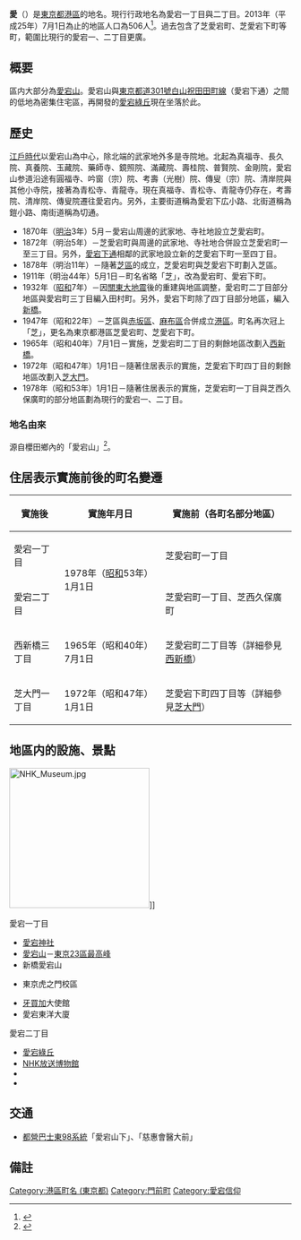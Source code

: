 {{Pathnav|日本|東京都|[[港區_(東京都)|港區]]|'''愛宕'''|hide=y|frame=1}}
{{Infobox Settlement
|official_name = 愛宕
|native_name =
|settlement_type = [[町|町]]
|image_skyline = Atago Green Hills.jpg
|imagesize = 250px
|image_caption = [[愛宕綠丘|愛宕綠丘]]
|image_flag =
|image_seal =
| image_map =
| map_caption =
| pushpin_map =
|subdivision_type = [[國家|國家]]
|subdivision_name = [[File:Flag_of_Japan.svg|border]] [[日本|日本]]
|subdivision_type1 = [[都道府縣|都道府縣]]
|subdivision_name1 = [[File:Flag_of_Tokyo_Prefecture.svg|25px]] [[東京都|東京都]]
|subdivision_type2 = [[東京都區部|特別區]]
|subdivision_name2 = [[File:Flag_of_Minato,_Tokyo.svg|25px]] [[港區_(東京都)|港區]]
|established_title =
|established_date =
|government_type =
|leader_title =
|leader_name =
|area_magnitude =
|area_total_sq_mi =
|area_total_km2 =
|area_land_sq_mi =
|area_land_km2 =
|area_urban_sq_mi =
|area_urban_km2 =
|area_metro_km2 =
|area_metro_sq_mi =
|population_as_of= 2013年（平成25年）7月1日
|population_footnotes =
|population_total = 506
|population_urban =
|population_metro =
|population_density_sq_mi =
|population_density_km2 =
| timezone = [[日本標準時間|JST]]
| utc_offset = +9
|timezone_DST =
|utc_offset_DST =
|latd=|latm=|lats=|latNS=
|longd=|longm=|longs=|longEW=
|elevation_footnotes=
|elevation_m =
|elevation_ft =
|postal_code_type = [[郵遞區號|郵遞區號]]
|postal_code = 105-0002
|area_code =
|website =
|footnotes =
}}
'''愛{{Ruby|宕|-{zh-cn:dàng;zh-tw:ㄉㄤˋ}-}}'''（{{jpn|j=愛宕|hg=あたご|rm=Atago|f=y}}）是[[東京都|東京都]][[港區_(東京都)|港區]]的地名。現行行政地名為愛宕一丁目與二丁目。2013年（平成25年）7月1日為止的地區人口為506人<ref>{{Cite web |url=http://www.city.minato.tokyo.jp/toukeichousa/kuse/toke/jinko/chocho/shiba/2013/07.html |title=港区公式ホームページ／2013年7月（町丁目別人口・世帯数（芝地区総合支所管内）） |accessdate=2013-08-07 |archive-date=2014-01-06 |archive-url=https://web.archive.org/web/20140106031952/http://www.city.minato.tokyo.jp/toukeichousa/kuse/toke/jinko/chocho/shiba/2013/07.html |dead-url=no }}</ref>。過去包含了芝愛宕町、芝愛宕下町等町，範圍比現行的愛宕一、二丁目更廣。

== 概要 ==
區内大部分為[[愛宕山_(東京都港區)|愛宕山]]。愛宕山與[[東京都道301號白山祝田田町線|東京都道301號白山祝田田町線]]（愛宕下通）之間的低地為密集住宅區，再開發的[[愛宕綠丘|愛宕綠丘]]現在坐落於此。

== 歷史 ==
[[江戶時代|江戶時代]]以愛宕山為中心，除北端的武家地外多是寺院地。北起為真福寺、長久院、真養院、玉藏院、藥師寺、鏡照院、滿藏院、壽桂院、普賢院、金剛院，愛宕山参道沿途有圓福寺、吟窗（宗）院、考壽（光樹）院、傳叟（宗）院、清岸院與其他小寺院，接著為青松寺、青龍寺。現在真福寺、青松寺、青龍寺仍存在，考壽院、清岸院、傳叟院遷往愛宕内。另外，主要街道稱為愛宕下広小路、北街道稱為鎧小路、南街道稱為切通。

* 1870年（[[明治|明治]]3年）5月－愛宕山周邊的武家地、寺社地設立芝愛宕町。
* 1872年（明治5年）－芝愛宕町與周邊的武家地、寺社地合併設立芝愛宕町一至三丁目。另外，[[東京都道301號白山祝田田町線|愛宕下通]]相鄰的武家地設立新的芝愛宕下町一至四丁目。
* 1878年（明治11年）－隨著[[芝區|芝區]]的成立，芝愛宕町與芝愛宕下町劃入芝區。
* 1911年（明治44年）5月1日－町名省略「芝」，改為愛宕町、愛宕下町。
* 1932年（[[昭和|昭和]]7年）－因[[關東大地震|關東大地震]]後的重建與地區調整，愛宕町二丁目部分地區與愛宕町三丁目編入田村町。另外，愛宕下町除了四丁目部分地區，編入[[新橋_(東京都港區)|新橋]]。
* 1947年（昭和22年）－芝區與[[赤坂區|赤坂區]]、[[麻布區|麻布區]]合併成立[[港區_(東京都)|港區]]。町名再次冠上「芝」，更名為東京都港區芝愛宕町、芝愛宕下町。
* 1965年（昭和40年）7月1日－實施{{link-ja|住居表示|住居表示}}，芝愛宕町二丁目的剩餘地區改劃入[[西新橋|西新橋]]。
* 1972年（昭和47年）1月1日－隨著住居表示的實施，芝愛宕下町四丁目的剩餘地區改劃入[[芝大門|芝大門]]。
* 1978年（昭和53年）1月1日－隨著住居表示的實施，芝愛宕町一丁目與芝西久保廣町的部分地區劃為現行的愛宕一、二丁目。

=== 地名由來 ===
源自櫻田鄉內的「愛宕山」<ref>{{Cite web |url=http://www.city.minato.tokyo.jp/kouhou/kuse/gaiyo/chimerekishi/03.html |title=港区公式ホームページ／愛宕（あたご） |accessdate=2013-08-07 |archive-date=2013-06-25 |archive-url=https://web.archive.org/web/20130625204710/http://www.city.minato.tokyo.jp/kouhou/kuse/gaiyo/chimerekishi/03.html |dead-url=no }}</ref>。

== 住居表示實施前後的町名變遷 ==
{| class="wikitable"
!實施後!!實施年月日!!實施前（各町名部分地區）
|-
|愛宕一丁目||rowspan="2"|1978年（[[昭和|昭和]]53年）1月1日||芝愛宕町一丁目
|-
|愛宕二丁目||芝愛宕町一丁目、芝西久保廣町
|-
|西新橋三丁目||1965年（昭和40年）7月1日||芝愛宕町二丁目等（詳細參見[[西新橋|西新橋]]）
|-
|芝大門一丁目||1972年（昭和47年）1月1日||芝愛宕下町四丁目等（詳細參見[[芝大門|芝大門]]）
|}

== 地區内的設施、景點 ==
[[File:NHK_Museum.jpg|250px]]]]
; 愛宕一丁目
* [[愛宕神社_(東京都港區)|愛宕神社]]
* [[愛宕山_(東京都港區)|愛宕山]]－[[東京都區部|東京23區]][[最高峰|最高峰]]
* 新橋愛宕山{{link-ja|東急酒店|東急ホテルズ}}
* {{link-ja|金澤工業大學|金沢工業大学}}東京虎之門校區
* [[牙買加|牙買加]]大使館
* 愛宕東洋大廈
; 愛宕二丁目
* [[愛宕綠丘|愛宕綠丘]]
* [[NHK放送博物館|NHK放送博物館]]
* {{link-ja|青松寺|青松寺}}
* {{link-ja|PGM控股|PGMホールディングス}}

== 交通 ==
* [[都營巴士|都營巴士]][[都營巴士品川營業所#東98系統|東98系統]]「愛宕山下」、「慈惠會醫大前」

== 備註 ==
{{Reflist}}

{{港區 (東京都)的町名}}

{{DEFAULTSORT:Atago}}
[[Category:港區町名_(東京都)|Category:港區町名 (東京都)]]
[[Category:門前町|Category:門前町]]
[[Category:愛宕信仰|Category:愛宕信仰]]